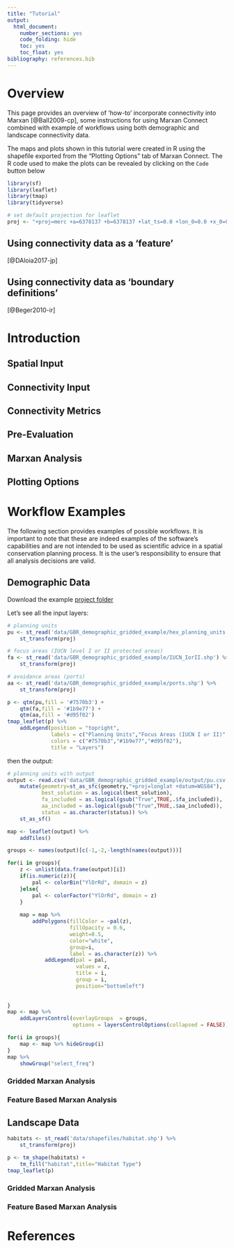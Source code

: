 ```yaml
---
title: "Tutorial"
output:
  html_document: 
    number_sections: yes
    code_folding: hide
    toc: yes
    toc_float: yes
bibliography: references.bib
---
```



# Overview

This page provides an overview of 'how-to' incorporate connectivity into Marxan [@Ball2009-cp], some instructions for using Marxan Connect combined with example of workflows using both demographic and landscape connectivity data.

The maps and plots shown in this tutorial were created in R using the shapefile exported from the "Plotting Options" tab of Marxan Connect. The R code used to make the plots can be revealed by clicking on the `Code` button below 

```r
library(sf)
library(leaflet)
library(tmap)
library(tidyverse)

# set default projection for leaflet
proj <- "+proj=merc +a=6378137 +b=6378137 +lat_ts=0.0 +lon_0=0.0 +x_0=0.0 +y_0=0 +k=1.0 +units=m +nadgrids=@null +wktext  +no_defs"
```


## Using connectivity data as a 'feature'

[@DAloia2017-jp]



## Using connectivity data as 'boundary definitions'

[@Beger2010-ir]

# Introduction

## Spatial Input

## Connectivity Input

## Connectivity Metrics

## Pre-Evaluation

## Marxan Analysis

## Plotting Options

# Workflow Examples

The following section provides examples of possible workflows. It is important to note that these are indeed examples of the software's capabilities and are not intended to be used as scientific advice in a spatial conservation planning process. It is the user's responsibility to ensure that all analysis decisions are valid.

## Demographic Data

Download the example [project folder](https://minhaskamal.github.io/DownGit/#/home?url=https://github.com/remi-daigle/MarxanConnect/tree/master/data/GBR_demographic_gridded_example)


Let's see all the input layers:

```r
# planning units
pu <- st_read('data/GBR_demographic_gridded_example/hex_planning_units.shp') %>% 
    st_transform(proj)

# focus areas (IUCN level I or II protected areas)
fa <- st_read('data/GBR_demographic_gridded_example/IUCN_IorII.shp') %>% 
    st_transform(proj)

# avoidance areas (ports)
aa <- st_read('data/GBR_demographic_gridded_example/ports.shp') %>% 
    st_transform(proj)
```

```r
p <- qtm(pu,fill = '#7570b3') + 
    qtm(fa,fill = '#1b9e77') +
    qtm(aa,fill = '#d95f02')
tmap_leaflet(p) %>% 
    addLegend(position = "topright",
              labels = c("Planning Units","Focus Areas (IUCN I or II)","Avoidance Areas (ports)"),
              colors = c("#7570b3","#1b9e77","#d95f02"),
              title = "Layers")
```

then the output:

```r
# planning units with output
output <- read.csv('data/GBR_demographic_gridded_example/output/pu.csv') %>% 
    mutate(geometry=st_as_sfc(geometry,"+proj=longlat +datum=WGS84"),
           best_solution = as.logical(best_solution),
           fa_included = as.logical(gsub("True",TRUE,.$fa_included)),
           aa_included = as.logical(gsub("True",TRUE,.$aa_included)),
           status = as.character(status)) %>% 
    st_as_sf()

```


```r
map <- leaflet(output) %>% 
    addTiles()

groups <- names(output)[c(-1,-2,-length(names(output)))]

for(i in groups){
    z <- unlist(data.frame(output)[i])
    if(is.numeric(z)){
        pal <- colorBin("YlOrRd", domain = z)
    }else{
        pal <- colorFactor("YlOrRd", domain = z)
    }
    
    map = map %>%
        addPolygons(fillColor = ~pal(z),
                    fillOpacity = 0.6,
                    weight=0.5,
                    color="white",
                    group=i,
                    label = as.character(z)) %>%
            addLegend(pal = pal,
                      values = z,
                      title = i,
                      group = i,
                      position="bottomleft") 
    
    
}
map <- map %>% 
    addLayersControl(overlayGroups  = groups,
                     options = layersControlOptions(collapsed = FALSE))

for(i in groups){
    map <- map %>% hideGroup(i)
}
map %>% 
    showGroup("select_freq")
```

### Gridded Marxan Analysis

### Feature Based Marxan Analysis

## Landscape Data


```r
habitats <- st_read('data/shapefiles/habitat.shp') %>% 
    st_transform(proj)
```


```r
p <- tm_shape(habitats) +
    tm_fill("habitat",title="Habitat Type") 
tmap_leaflet(p)
```


### Gridded Marxan Analysis

### Feature Based Marxan Analysis

# References
